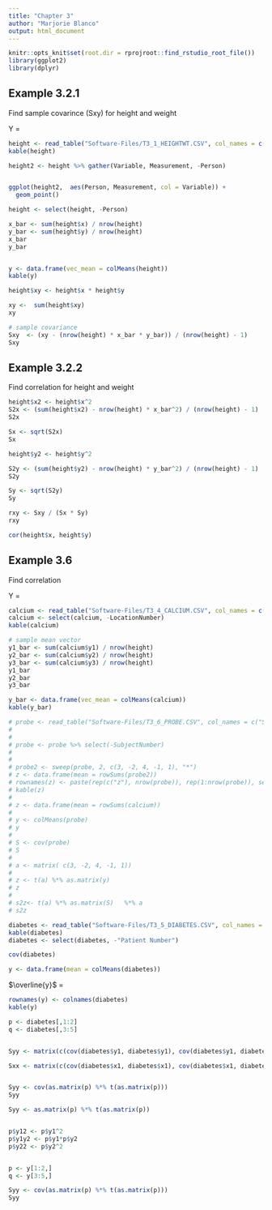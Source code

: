 ```yaml
---
title: "Chapter 3"
author: "Marjorie Blanco"
output: html_document
---
```


```r
knitr::opts_knit$set(root.dir = rprojroot::find_rstudio_root_file())
library(ggplot2)
library(dplyr)

```

## Example 3.2.1

Find sample covarince (Sxy) for height and weight

Y =
```r
height <- read_table("Software-Files/T3_1_HEIGHTWT.CSV", col_names = c("Person", "x", "y"))
kable(height)
```

```r
height2 <- height %>% gather(Variable, Measurement, -Person)


ggplot(height2,  aes(Person, Measurement, col = Variable)) +
  geom_point()

height <- select(height, -Person)

```



```r
x_bar <- sum(height$x) / nrow(height)
y_bar <- sum(height$y) / nrow(height)
x_bar
y_bar


y <- data.frame(vec_mean = colMeans(height))
kable(y)

height$xy <- height$x * height$y

xy <-  sum(height$xy)
xy

# sample covariance
Sxy  <- (xy - (nrow(height) * x_bar * y_bar)) / (nrow(height) - 1)
Sxy
```

## Example 3.2.2

Find correlation for height and weight

```r
height$x2 <- height$x^2
S2x <- (sum(height$x2) - nrow(height) * x_bar^2) / (nrow(height) - 1)
S2x

Sx <- sqrt(S2x)
Sx

height$y2 <- height$y^2

S2y <- (sum(height$y2) - nrow(height) * y_bar^2) / (nrow(height) - 1)
S2y

Sy <- sqrt(S2y)
Sy

rxy <- Sxy / (Sx * Sy)
rxy

cor(height$x, height$y)
```

## Example 3.6

Find correlation

Y =
```r
calcium <- read_table("Software-Files/T3_4_CALCIUM.CSV", col_names = c("LocationNumber", "y1", "y2", "y3"))
calcium <- select(calcium, -LocationNumber)
kable(calcium)
```

```r
# sample mean vector
y1_bar <- sum(calcium$y1) / nrow(height)
y2_bar <- sum(calcium$y2) / nrow(height)
y3_bar <- sum(calcium$y3) / nrow(height)
y1_bar
y2_bar
y3_bar

y_bar <- data.frame(vec_mean = colMeans(calcium))
kable(y_bar)

```

```r
# probe <- read_table("Software-Files/T3_6_PROBE.CSV", col_names = c("SubjectNumber", "y1", "y2", "y3", "y4", "y5"))
# 
# 
# probe <- probe %>% select(-SubjectNumber)
# 
# 
# probe2 <- sweep(probe, 2, c(3, -2, 4, -1, 1), "*")
# z <- data.frame(mean = rowSums(probe2))
# rownames(z) <- paste(rep(c("z"), nrow(probe)), rep(1:nrow(probe)), sep="")
# kable(z)
# 
# z <- data.frame(mean = rowSums(calcium))
# 
# y <- colMeans(probe)
# y
# 
# S <- cov(probe)
# S
# 
# a <- matrix( c(3, -2, 4, -1, 1))
# 
# z <- t(a) %*% as.matrix(y)
# z
# 
# s2z<- t(a) %*% as.matrix(S)   %*% a
# s2z
```

```r
diabetes <- read_table("Software-Files/T3_5_DIABETES.CSV", col_names = c("Patient Number", "y1", "y2", "x1", "x2", "x3"))
kable(diabetes)
diabetes <- select(diabetes, -"Patient Number")
```

```r
cov(diabetes)
```


```r
y <- data.frame(mean = colMeans(diabetes))
```

$\overline{y}$  =
```r
rownames(y) <- colnames(diabetes)
kable(y)
```

```r
p <- diabetes[,1:2]
q <- diabetes[,3:5]


Syy <- matrix(c(cov(diabetes$y1, diabetes$y1), cov(diabetes$y1, diabetes$y2), cov(diabetes$y2, diabetes$y1), cov(diabetes$y2, diabetes$y2)), nrow = 2, byrow = TRUE)

Sxx <- matrix(c(cov(diabetes$x1, diabetes$x1), cov(diabetes$x1, diabetes$x2), cov(diabetes$x2, diabetes$x1), cov(diabetes$x2, diabetes$x2)), nrow = 2, byrow = TRUE)


Syy <- cov(as.matrix(p) %*% t(as.matrix(p)))
Syy

Syy <- as.matrix(p) %*% t(as.matrix(p))


p$y12 <- p$y1^2
p$y1y2 <- p$y1*p$y2
p$y22 <- p$y2^2


p <- y[1:2,]
q <- y[3:5,]

Syy <- cov(as.matrix(p) %*% t(as.matrix(p)))
Syy
```

